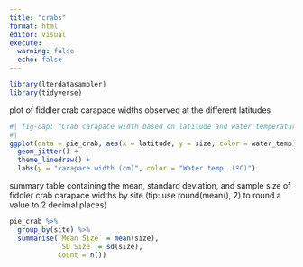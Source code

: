 ```yaml
---
title: "crabs"
format: html
editor: visual
execute: 
  warning: false
  echo: false
---
```




```r
library(lterdatasampler)
library(tidyverse)
```

plot of fiddler crab carapace widths observed at the different latitudes

```r
#| fig-cap: "Crab carapace width based on latitude and water temperature"
#| 
ggplot(data = pie_crab, aes(x = latitude, y = size, color = water_temp)) + 
  geom_jitter() +
  theme_linedraw() +
  labs(y = "carapace width (cm)", color = "Water temp. (ºC)")
```

summary table containing the mean, standard deviation, and sample size of fiddler crab carapace widths by site (tip: use round(mean(), 2) to round a value to 2 decimal places)

```r
pie_crab %>%
  group_by(site) %>%
  summarise(`Mean Size` = mean(size), 
            `SD Size` = sd(size), 
            Count = n()) 
```

